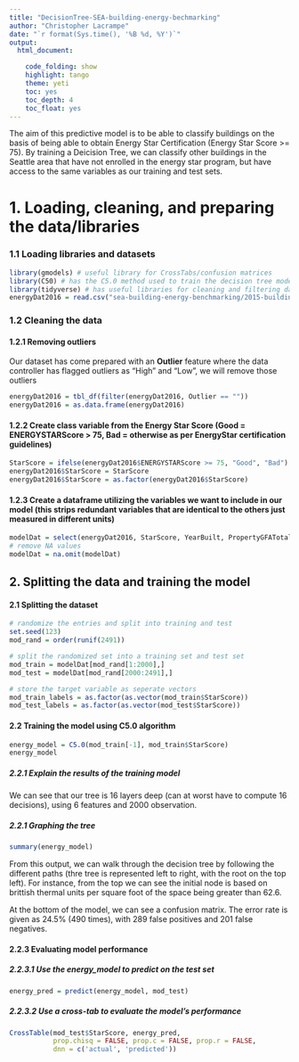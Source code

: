 ```yaml
---
title: "DecisionTree-SEA-building-energy-bechmarking"
author: "Christopher Lacrampe"
date: "`r format(Sys.time(), '%B %d, %Y')`"
output: 
  html_document:

    code_folding: show
    highlight: tango
    theme: yeti
    toc: yes
    toc_depth: 4
    toc_float: yes
---
```


The aim of this predictive model is to be able to classify buildings on the basis of being able to obtain Energy Star Certification (Energy Star Score >= 75). By training a Deicision Tree, we can classify other buildings in the Seattle area that have not enrolled in the energy star program, but have access to the same variables as our training and test sets.

# 1. Loading, cleaning, and preparing the data/libraries

### 1.1 Loading libraries and datasets

```r
library(gmodels) # useful library for CrossTabs/confusion matrices
library(C50) # has the C5.0 method used to train the decision tree model
library(tidyverse) # has useful libraries for cleaning and filtering data
energyDat2016 = read.csv("sea-building-energy-benchmarking/2015-building-energy-benchmarking.csv", stringsAsFactors = FALSE)
```

### 1.2 Cleaning the data

#### 1.2.1 Removing outliers
Our dataset has come prepared with an **Outlier** feature where the data controller has flagged outliers as "High" and "Low", we will remove those outliers

```r
energyDat2016 = tbl_df(filter(energyDat2016, Outlier == ""))
energyDat2016 = as.data.frame(energyDat2016)
```

#### 1.2.2 Create class variable from the Energy Star Score (Good = ENERGYSTARScore > 75, Bad = otherwise as per EnergyStar certification guidelines)

```r
StarScore = ifelse(energyDat2016$ENERGYSTARScore >= 75, "Good", "Bad")
energyDat2016$StarScore = StarScore
energyDat2016$StarScore = as.factor(energyDat2016$StarScore)
```

#### 1.2.3 Create a dataframe utilizing the variables we want to include in our model (this strips redundant variables that are identical to the others just measured in different units)

```r
modelDat = select(energyDat2016, StarScore, YearBuilt, PropertyGFATotal, SiteEUIWN.kBtu.sf., Electricity.kBtu., NaturalGas.kBtu., GHGEmissionsIntensity.kgCO2e.ft2.)
# remove NA values
modelDat = na.omit(modelDat)
```

## 2. Splitting the data and training the model

#### 2.1 Splitting the dataset

```r
# randomize the entries and split into training and test
set.seed(123)
mod_rand = order(runif(2491))

# split the randomized set into a training set and test set
mod_train = modelDat[mod_rand[1:2000],]
mod_test = modelDat[mod_rand[2000:2491],]

# store the target variable as seperate vectors
mod_train_labels = as.factor(as.vector(mod_train$StarScore))
mod_test_labels = as.factor(as.vector(mod_test$StarScore))

```

#### 2.2 Training the model using C5.0 algorithm

```r
energy_model = C5.0(mod_train[-1], mod_train$StarScore)
energy_model
```

##### 2.2.1 Explain the results of the training model

We can see that our tree is 16 layers deep (can at worst have to compute 16 decisions), using 6 features and 2000 observation.

##### 2.2.1 Graphing the tree

```r
summary(energy_model)
```

From this output, we can walk through the decision tree by following the different paths (thre tree is represented left to right, with the root on the top left). For instance, from the top we can see the initial node is based on brittish thermal units per square foot of the space being greater than 62.6.  

At the bottom of the model, we can see a confusion matrix. The error rate is given as 24.5% (490 times), with 289 false positives and 201 false negatives. 

#### 2.2.3 Evaluating model performance

##### 2.2.3.1 Use the energy_model to predict on the test set

```r
energy_pred = predict(energy_model, mod_test)
```

##### 2.2.3.2 Use a cross-tab to evaluate the model's performance

```r
CrossTable(mod_test$StarScore, energy_pred,
           prop.chisq = FALSE, prop.c = FALSE, prop.r = FALSE,
           dnn = c('actual', 'predicted'))
```


